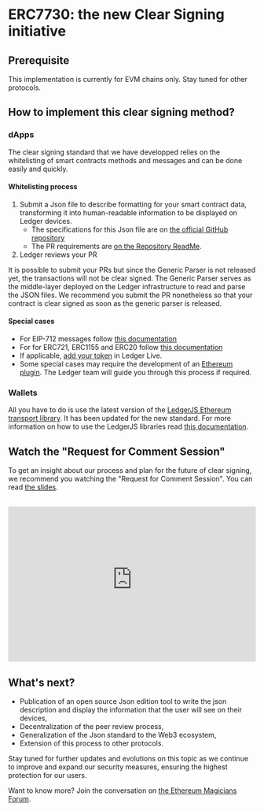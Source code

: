 
# ERC7730: the new Clear Signing initiative

## Prerequisite

This implementation is currently for EVM chains only. Stay tuned for other protocols.

## How to implement this clear signing method?

### dApps

The clear signing standard that we have developped relies on the whitelisting of smart contracts methods and messages and can be done easily and quickly.

#### Whitelisting process

1. Submit a Json file to describe formatting for your smart contract data, transforming it into human-readable information to be displayed on Ledger devices. 
	- The specifications for this Json file are on [the official GitHub repository](https://github.com/LedgerHQ/clear-signing-erc7730-registry/blob/master/specs/erc-7730.md)
	- The PR requirements are [on the Repository ReadMe](https://github.com/LedgerHQ/clear-signing-erc7730-registry).
2. Ledger reviews your PR

<Callout type="info" emoji="ℹ️">
	It is possible to submit your PRs but since the Generic Parser is not released yet, the transactions will not be clear signed. The Generic Parser serves as the middle-layer deployed on the Ledger infrastructure to read and parse the JSON files. 
	We recommend you submit the PR nonetheless so that your contract is clear signed as soon as the generic parser is released. 
</Callout>


#### Special cases

- For EIP-712 messages follow [this documentation](./eip712)
- For for ERC721, ERC1155 and ERC20 follow [this documentation](./nft)
- If applicable, [add your token](../ledger-live/accounts/integration/tokens/evm-chains-tokens) in Ledger Live.
- Some special cases may require the development of an [Ethereum plugin](../device-app/getting-started). The Ledger team will guide you through this process if required.


### Wallets

All you have to do is use the latest version of the [LedgerJS Ethereum transport library](https://github.com/LedgerHQ/ledger-live/tree/b2163a6eaafd46390d4a14bad8e62fcc10454c05/libs/ledgerjs/packages/hw-app-eth). It has been updated for the new standard. For more information on how to use the LedgerJS libraries read [this documentation](../device-interaction/getting-started).

## Watch the "Request for Comment Session"

To get an insight about our process and plan for the future of clear signing, we recommend you watching the "Request for Comment Session". You can read [the slides](https://www.keepandshare.com/doc13/view.php?id=32202&da=y).

<br/>

<iframe width="100%" height="315" src="https://www.youtube-nocookie.com//embed/-O7aX6vUvs8?si=ypUZmsQyyGPYcNn7" title="YouTube video player" frameBorder="0" allow="accelerometer; autoplay; clipboard-write; encrypted-media; gyroscope; picture-in-picture" allowFullScreen></iframe>


## What's next?

- Publication of an open source Json edition tool to write the json description and display the information that the user will see on their devices,
- Decentralization of the peer review process, 
- Generalization of the Json standard to the Web3 ecosystem, 
- Extension of this process to other protocols. 

Stay tuned for further updates and evolutions on this topic as we continue to improve and expand our security measures, ensuring the highest protection for our users. 

Want to know more? Join the conversation on [the Ethereum Magicians Forum](https://ethereum-magicians.org/t/eip-7730-proposal-for-a-clear-signing-standard-format-for-wallets/20403). 

